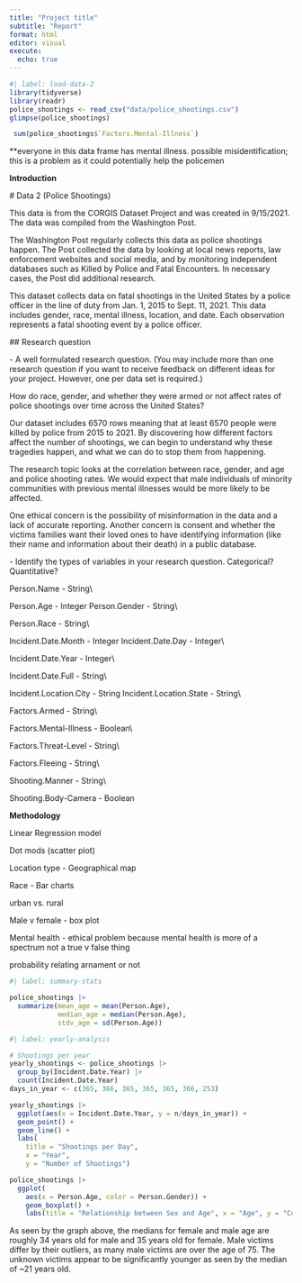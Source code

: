 ```yaml
---
title: "Project title"
subtitle: "Report"
format: html
editor: visual
execute:
  echo: true
---
```


```r
#| label: load-data-2
library(tidyverse)
library(readr)
police_shootings <- read_csv("data/police_shootings.csv")
glimpse(police_shootings)

```

```r
 sum(police_shootings$`Factors.Mental-Illness`)


```

\*\*everyone in this data frame has mental illness. possible misidentification; this is a problem as it could potentially help the policemen

**Introduction**

\# Data 2 (Police Shootings)

This data is from the CORGIS Dataset Project and was created in 9/15/2021. The data was compiled from the Washington Post.

The Washington Post regularly collects this data as police shootings happen. The Post collected the data by looking at local news reports, law enforcement websites and social media, and by monitoring independent databases such as Killed by Police and Fatal Encounters. In necessary cases, the Post did additional research.

This dataset collects data on fatal shootings in the United States by a police officer in the line of duty from Jan. 1, 2015 to Sept. 11, 2021. This data includes gender, race, mental illness, location, and date. Each observation represents a fatal shooting event by a police officer.

\## Research question

\- A well formulated research question. (You may include more than one research question if you want to receive feedback on different ideas for your project. However, one per data set is required.)

How do race, gender, and whether they were armed or not affect rates of police shootings over time across the United States?

Our dataset includes 6570 rows meaning that at least 6570 people were killed by police from 2015 to 2021. By discovering how different factors affect the number of shootings, we can begin to understand why these tragedies happen, and what we can do to stop them from happening.

The research topic looks at the correlation between race, gender, and age and police shooting rates. We would expect that male individuals of minority communities with previous mental illnesses would be more likely to be affected.

One ethical concern is the possibility of misinformation in the data and a lack of accurate reporting. Another concern is consent and whether the victims families want their loved ones to have identifying information (like their name and information about their death) in a public database.

\- Identify the types of variables in your research question. Categorical? Quantitative?

Person.Name - String\\

Person.Age - Integer Person.Gender - String\\

Person.Race - String\\

Incident.Date.Month - Integer Incident.Date.Day - Integer\\

Incident.Date.Year - Integer\\

Incident.Date.Full - String\\

Incident.Location.City - String Incident.Location.State - String\\

Factors.Armed - String\\

Factors.Mental-Illness - Boolean\\

Factors.Threat-Level - String\\

Factors.Fleeing - String\\

Shooting.Manner - String\\

Shooting.Body-Camera - Boolean

**Methodology**

Linear Regression model

Dot mods (scatter plot)

Location type - Geographical map

Race - Bar charts

urban vs. rural

Male v female - box plot

Mental health - ethical problem because mental health is more of a spectrum not a true v false thing

probability relating arnament or not

```r
#| label: summary-stats

police_shootings |>
  summarize(mean_age = mean(Person.Age),
            median_age = median(Person.Age),
            stdv_age = sd(Person.Age))
```

```r
#| label: yearly-analysis

# Shootings per year
yearly_shootings <- police_shootings |>
  group_by(Incident.Date.Year) |>
  count(Incident.Date.Year) 
days_in_year <- c(365, 366, 365, 365, 365, 366, 253)

yearly_shootings |>
  ggplot(aes(x = Incident.Date.Year, y = n/days_in_year)) +
  geom_point() +
  geom_line() +
  labs(
    title = "Shootings per Day",
    x = "Year", 
    y = "Number of Shootings")
```

```r
police_shootings |> 
  ggplot(
    aes(x = Person.Age, color = Person.Gender)) + 
    geom_boxplot() + 
    labs(title = "Relationship between Sex and Age", x = "Age", y = "Count", color = "Sex") 
```
As seen by the graph above, the medians for female and male age are roughly 34 years old for male and 35 years old for female. Male victims differ by their outliers, as many male victims are over the age of 75. The unknown victims appear to be significantly younger as seen by the median of ~21 years old. 
